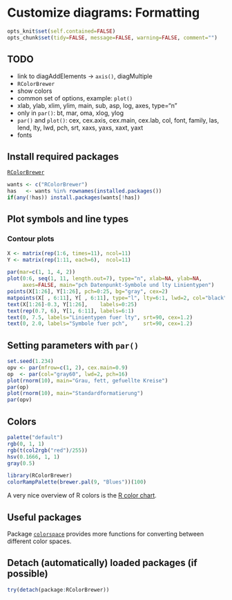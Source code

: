 Customize diagrams: Formatting
=========================

```r
opts_knit$set(self.contained=FALSE)
opts_chunk$set(tidy=FALSE, message=FALSE, warning=FALSE, comment="")
```

TODO
-------------------------

 - link to diagAddElements -> `axis()`, diagMultiple
 - `RColorBrewer`
 - show colors
 - common set of options, example: `plot()`
 - xlab, ylab, xlim, ylim, main, sub, asp, log, axes, type="n"
 - only in `par()`: bt, mar, oma, xlog, ylog
 - `par()` and `plot()`: cex, cex.axis, cex.main, cex.lab, col, font, family, las, lend, lty,
    lwd, pch, srt, xaxs, yaxs, xaxt, yaxt
 - fonts

Install required packages
-------------------------

[`RColorBrewer`](http://cran.r-project.org/package=RColorBrewer)

```r
wants <- c("RColorBrewer")
has   <- wants %in% rownames(installed.packages())
if(any(!has)) install.packages(wants[!has])
```

Plot symbols and line types
-------------------------

### Contour plots
    
```r
X <- matrix(rep(1:6, times=11), ncol=11)
Y <- matrix(rep(1:11, each=6),  ncol=11)

par(mar=c(1, 1, 4, 2))
plot(0:6, seq(1, 11, length.out=7), type="n", xlab=NA, ylab=NA,
     axes=FALSE, main="pch Datenpunkt-Symbole und lty Linientypen")
points(X[1:26], Y[1:26], pch=0:25, bg="gray", cex=2)
matpoints(X[ , 6:11], Y[ , 6:11], type="l", lty=6:1, lwd=2, col="black")
text(X[1:26]-0.3, Y[1:26],    labels=0:25)
text(rep(0.7, 6), Y[1, 6:11], labels=6:1)
text(0, 7.5, labels="Linientypen fuer lty", srt=90, cex=1.2)
text(0, 2.0, labels="Symbole fuer pch",     srt=90, cex=1.2)
```

Setting parameters with `par()`
-------------------------

```r
set.seed(1.234)
opv <- par(mfrow=c(1, 2), cex.main=0.9)
op  <- par(col="gray60", lwd=2, pch=16)
plot(rnorm(10), main="Grau, fett, gefuellte Kreise")
par(op)
plot(rnorm(10), main="Standardformatierung")
par(opv)
```

Colors
-------------------------

```r
palette("default")
rgb(0, 1, 1)
rgb(t(col2rgb("red")/255))
hsv(0.1666, 1, 1)
gray(0.5)
```

```r
library(RColorBrewer)
colorRampPalette(brewer.pal(9, "Blues"))(100)
```

A very nice overview of R colors is the [R color chart](http://research.stowers-institute.org/efg/R/Color/Chart/).

Useful packages
-------------------------

Package [`colorspace`](http://cran.r-project.org/package=colorspace) provides more functions for converting between different color spaces.

Detach (automatically) loaded packages (if possible)
-------------------------

```r
try(detach(package:RColorBrewer))
```
